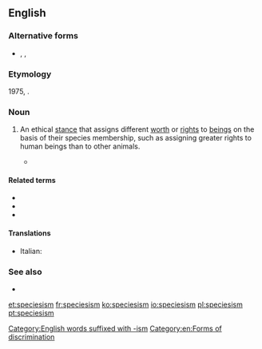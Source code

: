 ==English==
{{wikipedia}}

===Alternative forms===
* {{l|en|species-ism}}, {{l|en|speciesm}}, {{l|en|specism}}

===Etymology===
1975, {{suffix|species|ism|lang=en}}.

===Noun===
{{en-noun|-}}

# {{lb|en|philosophy|ethics}} An ethical [[stance]] that assigns different [[worth]] or [[right]]s to [[beings]] on the basis of their species membership, such as assigning greater rights to human beings than to other animals.
#* {{quote-book|passage=Such is the breathtaking '''speciesism''' of our Christian-inspired attitudes, the abortion of a single human zygote (most of them are destined to be spontaneously aborted anyway) can arouse more moral solicitude and righteous indignation than the vivisection of any number of intelligent adult chimpanzees|author=[[w:Richard Dawkins|Richard Dawkins]]|title=The Blind Watchmaker|publisher=W. W. Norton & Company, Inc.|location=New York|origyear=1986|year=1996|isbn=0-393-31570-3}}

====Related terms====
* {{l|en|speciesist}}
* {{l|en|speciest}}
* {{l|en|specist}}

====Translations====
{{trans-top}}
* Italian: {{t+|it|specismo|m}}
{{trans-mid}}
{{trans-bottom}}

===See also===
* {{l|en|animal liberation}}

[[Category:English words suffixed with -ism]]
[[Category:en:Forms of discrimination]]

[[et:speciesism]]
[[fr:speciesism]]
[[ko:speciesism]]
[[io:speciesism]]
[[pl:speciesism]]
[[pt:speciesism]]